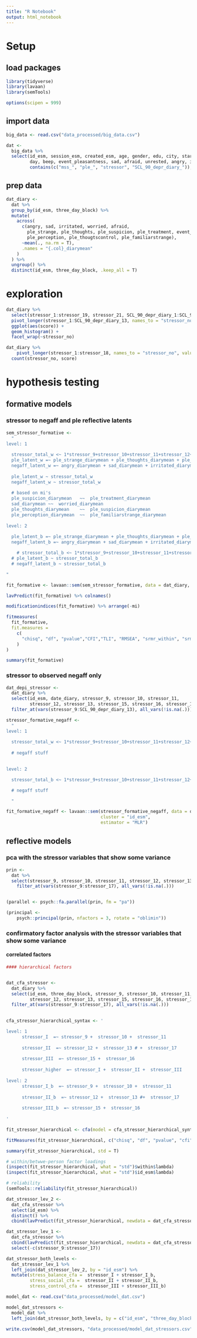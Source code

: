 ```yaml
---
title: "R Notebook"
output: html_notebook
---
```


# Setup

## load packages

```r
library(tidyverse)
library(lavaan)
library(semTools)

options(scipen = 999)
```

## import data

```r
big_data <- read.csv("data_processed/big_data.csv")

dat <- 
  big_data %>% 
  select(id_esm, session_esm, created_esm, age, gender, edu, city, start_date, date_esm, date_diary, three_day_block,
         day, beep, event_pleasantness, sad, afraid, unrested, angry, irritated, worried,
         contains(c("mss_", "ple_", "stressor", "SCL_90_depr_diary_")), -contains(c("minutes")))
```

## prep data

```r
dat_diary <-
  dat %>% 
  group_by(id_esm, three_day_block) %>% 
  mutate(
    across(
      c(angry, sad, irritated, worried, afraid,
        ple_strange, ple_thoughts, ple_suspicion, ple_treatment, event_pleasantness,
        ple_perception, ple_thougtscontrol, ple_familiarstrange),
      ~mean(., na.rm = T),
      .names = "{.col}_diarymean"
    )
  ) %>% 
  ungroup() %>% 
  distinct(id_esm, three_day_block, .keep_all = T)

```

# exploration

```r
dat_diary %>% 
  select(stressor_1:stressor_19, stressor_21, SCL_90_depr_diary_1:SCL_90_depr_diary_13) %>% 
  pivot_longer(stressor_1:SCL_90_depr_diary_13, names_to = "stressor_no", values_to = "score") %>% 
  ggplot(aes(score)) + 
  geom_histogram() + 
  facet_wrap(~stressor_no)

```


```r
dat_diary %>% 
    pivot_longer(stressor_1:stressor_18, names_to = "stressor_no", values_to = "score") %>% 
  count(stressor_no, score)
```


# hypothesis testing

## formative models

### stressor to negaff and ple reflective latents

```r
sem_stressor_formative <- 
  "
level: 1
  
  stressor_total_w <~ 1*stressor_9+stressor_10+stressor_11+stressor_12+stressor_13+stressor_15+stressor_16+stressor_17
  ple_latent_w =~ ple_strange_diarymean + ple_thoughts_diarymean + ple_suspicion_diarymean + ple_treatment_diarymean + ple_perception_diarymean + ple_thougtscontrol_diarymean + ple_familiarstrange_diarymean
  negaff_latent_w =~ angry_diarymean + sad_diarymean + irritated_diarymean + worried_diarymean
  
  ple_latent_w ~ stressor_total_w 
  negaff_latent_w ~ stressor_total_w 
  
  # based on mi's
  ple_suspicion_diarymean	~~	ple_treatment_diarymean
  sad_diarymean	~~	worried_diarymean
  ple_thoughts_diarymean	~~	ple_suspicion_diarymean
  ple_perception_diarymean	~~	ple_familiarstrange_diarymean
  
level: 2
  
  ple_latent_b =~ ple_strange_diarymean + ple_thoughts_diarymean + ple_suspicion_diarymean + ple_treatment_diarymean + ple_perception_diarymean + ple_thougtscontrol_diarymean + ple_familiarstrange_diarymean
  negaff_latent_b =~ angry_diarymean + sad_diarymean + irritated_diarymean + worried_diarymean

    # stressor_total_b <~ 1*stressor_9+stressor_10+stressor_11+stressor_12+stressor_13+stressor_15+stressor_16+stressor_17
  # ple_latent_b ~ stressor_total_b
  # negaff_latent_b ~ stressor_total_b

"

```

```r
fit_formative <- lavaan::sem(sem_stressor_formative, data = dat_diary, cluster = "id_esm", estimator = "ML")
```

```r
lavPredict(fit_formative) %>% colnames()
```


```r
modificationindices(fit_formative) %>% arrange(-mi)
```


```r
fitmeasures(
  fit_formative,
  fit.measures = 
    c(
      "chisq", "df", "pvalue","CFI","TLI", "RMSEA", "srmr_within", "srmr_between"
    )
)
```

```r
summary(fit_formative)
```

### stressor to observed negaff only

```r

dat_depi_stressor <-
  dat_diary %>% 
  select(id_esm, date_diary, stressor_9, stressor_10, stressor_11,
         stressor_12, stressor_13, stressor_15, stressor_16, stressor_17, contains("SCL_90_depr_diary_")) %>%
  filter_at(vars(stressor_9:SCL_90_depr_diary_13), all_vars(!is.na(.))) 

stressor_formative_negaff <- 
  "
level: 1
  
  stressor_total_w <~ 1*stressor_9+stressor_10+stressor_11+stressor_12+stressor_13+stressor_15+stressor_16+stressor_17
  
  # negaff stuff

  
level: 2

  stressor_total_b <~ 1*stressor_9+stressor_10+stressor_11+stressor_12+stressor_13+stressor_15+stressor_16+stressor_17

  # negaff stuff

  "

```

```r
fit_formative_negaff <- lavaan::sem(stressor_formative_negaff, data = dat_depi_stressor, 
                                    cluster = "id_esm",
                                    estimator = "MLR")
```

## reflective models

### pca with the stressor variables that show some variance

```r
prin <-
  dat %>%
  select(stressor_9, stressor_10, stressor_11, stressor_12, stressor_13, stressor_15, stressor_16, stressor_17) %>% 
    filter_at(vars(stressor_9:stressor_17), all_vars(!is.na(.)))


(parallel <- psych::fa.parallel(prin, fm = "pa"))

(principal <-
    psych::principal(prin, nfactors = 3, rotate = "oblimin"))
```

### confirmatory factor analysis with the stressor variables that show some variance

#### correlated factors

```r
#### hierarchical factors


dat_cfa_stressor <-
  dat_diary %>% 
  select(id_esm, three_day_block, stressor_9, stressor_10, stressor_11,
         stressor_12, stressor_13, stressor_15, stressor_16, stressor_17) %>%
  filter_at(vars(stressor_9:stressor_17), all_vars(!is.na(.))) 
  

cfa_stressor_hierarchical_syntax <- '

level: 1
      stressor_I  =~ stressor_9 +  stressor_10 +  stressor_11
      
      stressor_II  =~ stressor_12 +  stressor_13 # +  stressor_17
      
      stressor_III  =~ stressor_15 +  stressor_16
      
      stressor_higher  =~ stressor_I +  stressor_II +  stressor_III
      
level: 2
      stressor_I_b  =~ stressor_9 +  stressor_10 +  stressor_11
      
      stressor_II_b  =~ stressor_12 +  stressor_13 #+  stressor_17
      
      stressor_III_b  =~ stressor_15 +  stressor_16
      
'

fit_stressor_hierarchical <- cfa(model = cfa_stressor_hierarchical_syntax, data = dat_cfa_stressor, std.lv = TRUE, cluster = "id_esm", estimator = "MLR")
```

```r

fitMeasures(fit_stressor_hierarchical, c("chisq", "df", "pvalue", "cfi", "tli", "rmsea", "srmr_within", "srmr_between"))
```
```r
summary(fit_stressor_hierarchical, std = T)
```
```r
# within/betwwe-person factor loadings
(inspect(fit_stressor_hierarchical, what = "std")$within$lambda)
(inspect(fit_stressor_hierarchical, what = "std")$id_esm$lambda)
```


```r
# reliability
(semTools::reliability(fit_stressor_hierarchical))

```

```r
dat_stressor_lev_2 <-
  dat_cfa_stressor %>%
  select(id_esm) %>%
  distinct() %>%
  cbind(lavPredict(fit_stressor_hierarchical, newdata = dat_cfa_stressor[3:10], level = 2L))

dat_stressor_lev_1 <-
  dat_cfa_stressor %>%
  cbind(lavPredict(fit_stressor_hierarchical, newdata = dat_cfa_stressor[3:10], level = 1L)) %>%
  select(-c(stressor_9:stressor_17))

dat_stressor_both_levels <-
  dat_stressor_lev_1 %>%
  left_join(dat_stressor_lev_2, by = "id_esm") %>%
  mutate(stress_balance_cfa =  stressor_I + stressor_I_b,
         stress_social_cfa =  stressor_II + stressor_II_b,
         stress_control_cfa =  stressor_III + stressor_III_b)
```


```r
model_dat <- read.csv("data_processed/model_dat.csv")

model_dat_stressors <-
  model_dat %>% 
  left_join(dat_stressor_both_levels, by = c("id_esm", "three_day_block"))

write.csv(model_dat_stressors, "data_processed/model_dat_stressors.csv", row.names = F)

```

